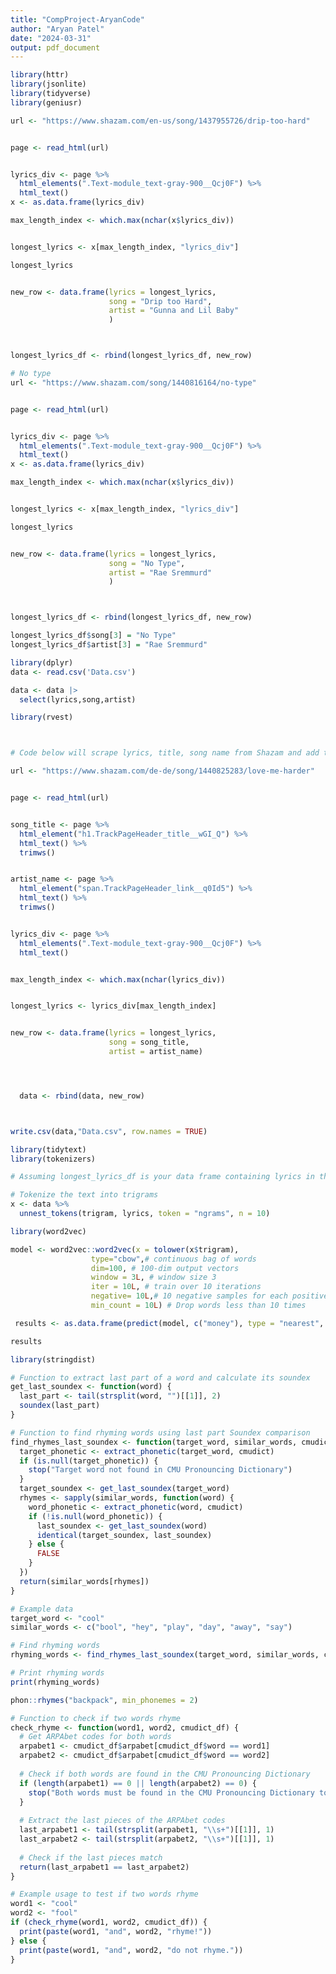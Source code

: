 ```yaml
---
title: "CompProject-AryanCode"
author: "Aryan Patel"
date: "2024-03-31"
output: pdf_document
---
```


```r
library(httr)
library(jsonlite)
library(tidyverse)
library(geniusr)
```





```r

url <- "https://www.shazam.com/en-us/song/1437955726/drip-too-hard"


page <- read_html(url)


lyrics_div <- page %>%
  html_elements(".Text-module_text-gray-900__Qcj0F") %>%
  html_text()
x <- as.data.frame(lyrics_div)

max_length_index <- which.max(nchar(x$lyrics_div))


longest_lyrics <- x[max_length_index, "lyrics_div"]

longest_lyrics


new_row <- data.frame(lyrics = longest_lyrics,
                      song = "Drip too Hard",
                      artist = "Gunna and Lil Baby"
                      )



longest_lyrics_df <- rbind(longest_lyrics_df, new_row)

```







```r

# No type 
url <- "https://www.shazam.com/song/1440816164/no-type"


page <- read_html(url)


lyrics_div <- page %>%
  html_elements(".Text-module_text-gray-900__Qcj0F") %>%
  html_text()
x <- as.data.frame(lyrics_div)

max_length_index <- which.max(nchar(x$lyrics_div))


longest_lyrics <- x[max_length_index, "lyrics_div"]

longest_lyrics


new_row <- data.frame(lyrics = longest_lyrics,
                      song = "No Type",
                      artist = "Rae Sremmurd"
                      )



longest_lyrics_df <- rbind(longest_lyrics_df, new_row)

```
```r
longest_lyrics_df$song[3] = "No Type"
longest_lyrics_df$artist[3] = "Rae Sremmurd"
```

```r
library(dplyr)
data <- read.csv('Data.csv')

data <- data |>
  select(lyrics,song,artist)

```














```r
library(rvest)



# Code below will scrape lyrics, title, song name from Shazam and add to our dataset

url <- "https://www.shazam.com/de-de/song/1440825283/love-me-harder"


page <- read_html(url)


song_title <- page %>%
  html_element("h1.TrackPageHeader_title__wGI_Q") %>%
  html_text() %>%
  trimws()


artist_name <- page %>%
  html_element("span.TrackPageHeader_link__q0Id5") %>%
  html_text() %>%
  trimws()


lyrics_div <- page %>%
  html_elements(".Text-module_text-gray-900__Qcj0F") %>%
  html_text()


max_length_index <- which.max(nchar(lyrics_div))


longest_lyrics <- lyrics_div[max_length_index]


new_row <- data.frame(lyrics = longest_lyrics,
                      song = song_title,
                      artist = artist_name)




  data <- rbind(data, new_row)




```

















































```r
write.csv(data,"Data.csv", row.names = TRUE)
```

```r
library(tidytext)
library(tokenizers)

# Assuming longest_lyrics_df is your data frame containing lyrics in the column 'lyrics'

# Tokenize the text into trigrams
x <- data %>%
  unnest_tokens(trigram, lyrics, token = "ngrams", n = 10)
```












































































































```r
library(word2vec)
```


```r
model <- word2vec::word2vec(x = tolower(x$trigram), 
                  type="cbow",# continuous bag of words
                  dim=100, # 100-dim output vectors
                  window = 3L, # window size 3
                  iter = 10L, # train over 10 iterations
                  negative= 10L,# 10 negative samples for each positive sample
                  min_count = 10L) # Drop words less than 10 times
```



```r
 results <- as.data.frame(predict(model, c("money"), type = "nearest", top_n = 30))

results
```







```r
library(stringdist)

# Function to extract last part of a word and calculate its soundex
get_last_soundex <- function(word) {
  last_part <- tail(strsplit(word, "")[[1]], 2)
  soundex(last_part)
}

# Function to find rhyming words using last part Soundex comparison
find_rhymes_last_soundex <- function(target_word, similar_words, cmudict) {
  target_phonetic <- extract_phonetic(target_word, cmudict)
  if (is.null(target_phonetic)) {
    stop("Target word not found in CMU Pronouncing Dictionary")
  }
  target_soundex <- get_last_soundex(target_word)
  rhymes <- sapply(similar_words, function(word) {
    word_phonetic <- extract_phonetic(word, cmudict)
    if (!is.null(word_phonetic)) {
      last_soundex <- get_last_soundex(word)
      identical(target_soundex, last_soundex)
    } else {
      FALSE
    }
  })
  return(similar_words[rhymes])
}

# Example data
target_word <- "cool"
similar_words <- c("bool", "hey", "play", "day", "away", "say")

# Find rhyming words
rhyming_words <- find_rhymes_last_soundex(target_word, similar_words, cmudict)

# Print rhyming words
print(rhyming_words)


```













```r
phon::rhymes("backpack", min_phonemes = 2)
```




```r
# Function to check if two words rhyme
check_rhyme <- function(word1, word2, cmudict_df) {
  # Get ARPAbet codes for both words
  arpabet1 <- cmudict_df$arpabet[cmudict_df$word == word1]
  arpabet2 <- cmudict_df$arpabet[cmudict_df$word == word2]
  
  # Check if both words are found in the CMU Pronouncing Dictionary
  if (length(arpabet1) == 0 || length(arpabet2) == 0) {
    stop("Both words must be found in the CMU Pronouncing Dictionary to check for rhyme.")
  }
  
  # Extract the last pieces of the ARPAbet codes
  last_arpabet1 <- tail(strsplit(arpabet1, "\\s+")[[1]], 1)
  last_arpabet2 <- tail(strsplit(arpabet2, "\\s+")[[1]], 1)
  
  # Check if the last pieces match
  return(last_arpabet1 == last_arpabet2)
}

# Example usage to test if two words rhyme
word1 <- "cool"
word2 <- "fool"
if (check_rhyme(word1, word2, cmudict_df)) {
  print(paste(word1, "and", word2, "rhyme!"))
} else {
  print(paste(word1, "and", word2, "do not rhyme."))
}


```




